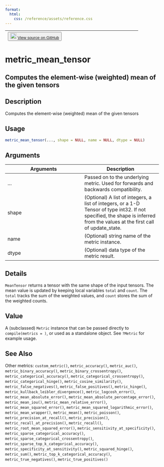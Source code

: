 ```yaml
---
format:
  html:
    css: /reference/assets/reference.css
---
```


| <button class="button"> ![](/reference/assets/GitHub-Mark-32px.png){width="20"} [View source on GitHub](https://github.com/rstudio/keras//blob/main/R/metrics.R#L1144) </button> |
|:------------------------------:|:--------------------------------------:|

# metric_mean_tensor

## Computes the element-wise (weighted) mean of the given tensors

## Description
Computes the element-wise (weighted) mean of the given tensors 


## Usage
```r
metric_mean_tensor(..., shape = NULL, name = NULL, dtype = NULL) 
```

## Arguments
|Arguments|Description|
|---|---|
| ... | Passed on to the underlying metric. Used for forwards and backwards compatibility. |
| shape | (Optional) A list of integers, a list of integers, or a 1-D Tensor of type int32. If not specified, the shape is inferred from the values at the first call of update_state. |
| name | (Optional) string name of the metric instance. |
| dtype | (Optional) data type of the metric result. |

## Details
`MeanTensor` returns a tensor with the same shape of the input tensors. The mean value is updated by keeping local variables `total` and `count`. The `total` tracks the sum of the weighted values, and `count` stores the sum of the weighted counts. 


## Value
A (subclassed) `Metric` instance that can be passed directly to `compile(metrics = )`, or used as a standalone object. See `?Metric` for example usage. 



## See Also
Other metrics:  `custom_metric()`, `metric_accuracy()`, `metric_auc()`, `metric_binary_accuracy()`, `metric_binary_crossentropy()`, `metric_categorical_accuracy()`, `metric_categorical_crossentropy()`, `metric_categorical_hinge()`, `metric_cosine_similarity()`, `metric_false_negatives()`, `metric_false_positives()`, `metric_hinge()`, `metric_kullback_leibler_divergence()`, `metric_logcosh_error()`, `metric_mean_absolute_error()`, `metric_mean_absolute_percentage_error()`, `metric_mean_iou()`, `metric_mean_relative_error()`, `metric_mean_squared_error()`, `metric_mean_squared_logarithmic_error()`, `metric_mean_wrapper()`, `metric_mean()`, `metric_poisson()`, `metric_precision_at_recall()`, `metric_precision()`, `metric_recall_at_precision()`, `metric_recall()`, `metric_root_mean_squared_error()`, `metric_sensitivity_at_specificity()`, `metric_sparse_categorical_accuracy()`, `metric_sparse_categorical_crossentropy()`, `metric_sparse_top_k_categorical_accuracy()`, `metric_specificity_at_sensitivity()`, `metric_squared_hinge()`, `metric_sum()`, `metric_top_k_categorical_accuracy()`, `metric_true_negatives()`, `metric_true_positives()`

